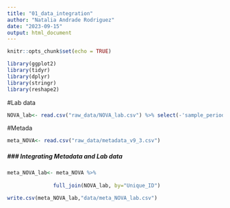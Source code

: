 ```yaml
---
title: "01_data_integration"
author: "Natalia Andrade Rodriguez"
date: "2023-09-15"
output: html_document
---
```


```r
knitr::opts_chunk$set(echo = TRUE)
```

```r
library(ggplot2)
library(tidyr)
library(dplyr)
library(stringr)
library(reshape2)
```
#Lab data 
```r
NOVA_lab<- read.csv("raw_data/NOVA_lab.csv") %>% select(-'sample_period')

```
#Metada 
```r
meta_NOVA<- read.csv("raw_data/metadata_v9_3.csv")
```


##### ### Integrating Metadata and Lab data ###
```r
meta_NOVA_lab<- meta_NOVA %>% 
  
               full_join(NOVA_lab, by="Unique_ID")
```


```r
write.csv(meta_NOVA_lab,"data/meta_NOVA_lab.csv")
```

